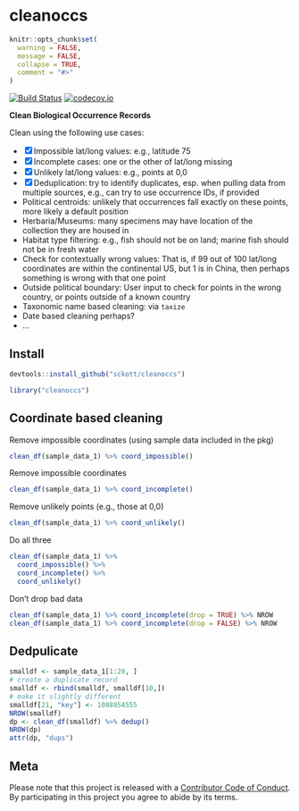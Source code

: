 cleanoccs
=========

```r
knitr::opts_chunk$set(
  warning = FALSE,
  message = FALSE,
  collapse = TRUE,
  comment = "#>"
)
```

[![Build Status](https://travis-ci.org/sckott/cleanoccs.svg?branch=master)](https://travis-ci.org/sckott/cleanoccs)
[![codecov.io](http://codecov.io/github/sckott/cleanoccs/coverage.svg?branch=master)](http://codecov.io/github/sckott/cleanoccs?branch=master)

__Clean Biological Occurrence Records__

Clean using the following use cases:

- [x] Impossible lat/long values: e.g., latitude 75
- [x] Incomplete cases: one or the other of lat/long missing
- [x] Unlikely lat/long values: e.g., points at 0,0
- [x] Deduplication: try to identify duplicates, esp. when pulling data from multiple sources, e.g., can try to use occurrence IDs, if provided
* Political centroids: unlikely that occurrences fall exactly on these points, more likely a
default position
* Herbaria/Museums: many specimens may have location of the collection they are housed in
* Habitat type filtering: e.g., fish should not be on land; marine fish should not be in fresh water
* Check for contextually wrong values: That is, if 99 out of 100 lat/long coordinates are within the continental US, but 1 is in China, then perhaps something is wrong with that one point
* Outside political boundary: User input to check for points in the wrong country, or points outside of a known country
* Taxonomic name based cleaning: via `taxize`
* Date based cleaning perhaps?
* ...

## Install

```r
devtools::install_github("sckott/cleanoccs")
```

```r
library("cleanoccs")
```

## Coordinate based cleaning

Remove impossible coordinates (using sample data included in the pkg)

```r
clean_df(sample_data_1) %>% coord_impossible()
```

Remove impossible coordinates

```r
clean_df(sample_data_1) %>% coord_incomplete()
```

Remove unlikely points (e.g., those at 0,0)

```r
clean_df(sample_data_1) %>% coord_unlikely()
```

Do all three

```r
clean_df(sample_data_1) %>%
  coord_impossible() %>%
  coord_incomplete() %>%
  coord_unlikely()
```

Don't drop bad data

```r
clean_df(sample_data_1) %>% coord_incomplete(drop = TRUE) %>% NROW
clean_df(sample_data_1) %>% coord_incomplete(drop = FALSE) %>% NROW
```


## Dedpulicate

```r
smalldf <- sample_data_1[1:20, ]
# create a duplicate record
smalldf <- rbind(smalldf, smalldf[10,])
# make it slightly different
smalldf[21, "key"] <- 1088954555
NROW(smalldf)
dp <- clean_df(smalldf) %>% dedup()
NROW(dp)
attr(dp, "dups")
```

## Meta

Please note that this project is released with a [Contributor Code of Conduct](CONDUCT.md). By participating in this project you agree to abide by its terms.
